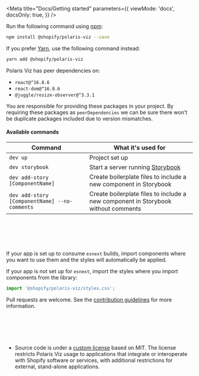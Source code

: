 
<Meta
  title="Docs/Getting started"
  parameters={{
    viewMode: 'docs',
    docsOnly: true,
  }}
/>

<Title>🏁 Getting Started</Title>

<Title type="h2">Installation</Title>

Run the following command using [npm](https://www.npmjs.com/):

```bash
npm install @shopify/polaris-viz --save
```

If you prefer [Yarn](https://yarnpkg.com/en/), use the following command instead:

```bash
yarn add @shopify/polaris-viz
```

<Title type="h2">Peer dependencies</Title>

Polaris Viz has peer dependencies on:

- `react@^16.8.6`
- `react-dom@^16.8.6`
- `@juggle/resize-observer@^3.3.1`

You are responsible for providing these packages in your project. By requiring these packages as `peerDependencies` we can be sure there won't be duplicate packages included due to version mismatches.

#### Available commands

| Command                                       | What it's used for                                                                |
| --------------------------------------------- | --------------------------------------------------------------------------------- |
| `dev up`                                      | Project set up                                                                    |
| `dev storybook`                               | Start a server running [Storybook](https://storybook.js.org/)                     |
| `dev add-story [ComponentName]`               | Create boilerplate files to include a new component in Storybook                  |
| `dev add-story [ComponentName] --no-comments` | Create boilerplate files to include a new component in Storybook without comments |

<br />
<br />
<br />
<br />

<Title type="h3">Usage</Title>

If your app is set up to consume `esnext` builds, import components where you want to use them and the styles will automatically be applied.

If your app is not set up for `esnext`, import the styles where you import components from the library:

```js
import '@shopify/polaris-viz/styles.css';
```

<Title type="h3">Contributing</Title>

Pull requests are welcome. See the <a href="/CONTRIBUTING.md">contribution guidelines</a> for more information.

<br />
<br />
<br />
<br />
<Title type="h3">Licenses</Title>

- Source code is under a [custom license](https://github.com/Shopify/polaris-viz/blob/main/LICENSE.md) based on MIT. The license restricts Polaris Viz usage to applications that integrate or interoperate with Shopify software or services, with additional restrictions for external, stand-alone applications.
